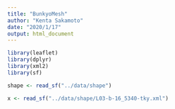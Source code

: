 ---
title: "BunkyoMesh"
author: "Kenta Sakamoto"
date: "2020/1/17"
output: html_document
---

```{r}
library(leaflet)
library(dplyr)
library(xml2)
library(sf)
```

```{r}
shape <- read_sf("../data/shape")
```

```{r}
x <- read_sf("../data/shape/L03-b-16_5340-tky.xml")
```



